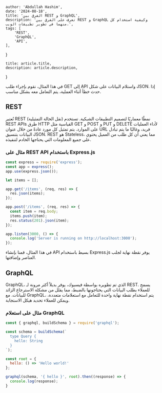 
    author: 'Abdullah Hashim',
    date: '2024-08-18',
    title: 'الفرق بين REST و GraphQL',
    description: 'تعرف على الفرق بين REST و GraphQL وكيفية استخدام كل منهما في تطوير تطبيقات الويب.',
    tags: [
        'REST',
        'GraphQL',
        'API',
    ],
}

    title: article.title,
    description: article.description,
}


في هذا المثال، نقوم بإجراء طلب GET إلى API واستلام البيانات على شكل JSON. إذا حدث خطأ أثناء العملية، يتم التعامل معه بشكل مناسب.

## REST

تُعتبر REST (نقل الحالة التمثيلية) نمطًا معماريًا لتصميم التطبيقات الشبكية. تستخدم REST APIs طرق HTTP القياسية مثل GET و POST و PUT و DELETE لأداء العمليات على الموارد. يتم تمثيل كل مورد عادةً من خلال عنوان URL فريد، وغالبًا ما يتم تبادل البيانات بتنسيق JSON. REST هو Stateless، مما يعني أن كل طلب من العميل يحتوي على جميع المعلومات التي يحتاجها الخادم لتنفيذه.

### مثال على REST API باستخدام Express.js

```javascript
const express = require('express');
const app = express();
app.use(express.json());

let items = [];

app.get('/items', (req, res) => {
  res.json(items);
});

app.post('/items', (req, res) => {
  const item = req.body;
  items.push(item);
  res.status(201).json(item);
});

app.listen(3000, () => {
  console.log('Server is running on http://localhost:3000');
});
```

في هذا المثال، قمنا بإنشاء API بسيط باستخدام Express.js يوفر نقطة نهاية لجلب العناصر وإضافتها.

## GraphQL

GraphQL، الذي تم تطويره بواسطة فيسبوك، يوفر بديلاً أكثر مرونة لـ REST. يسمح للعملاء بطلب البيانات التي يحتاجونها بالضبط، مما يقلل من مشكلة الاسترجاع الزائد للبيانات. مع GraphQL، يتم استخدام نقطة نهاية واحدة للتعامل مع استعلامات متعددة، ويمكن للعملاء تحديد هيكل الاستجابة.

### مثال على استعلام GraphQL

```javascript
const { graphql, buildSchema } = require('graphql');

const schema = buildSchema(`
  type Query {
    hello: String
  }
`);

const root = {
  hello: () => 'Hello world!'
};

graphql(schema, '{ hello }', root).then((response) => {
  console.log(response);
}
```